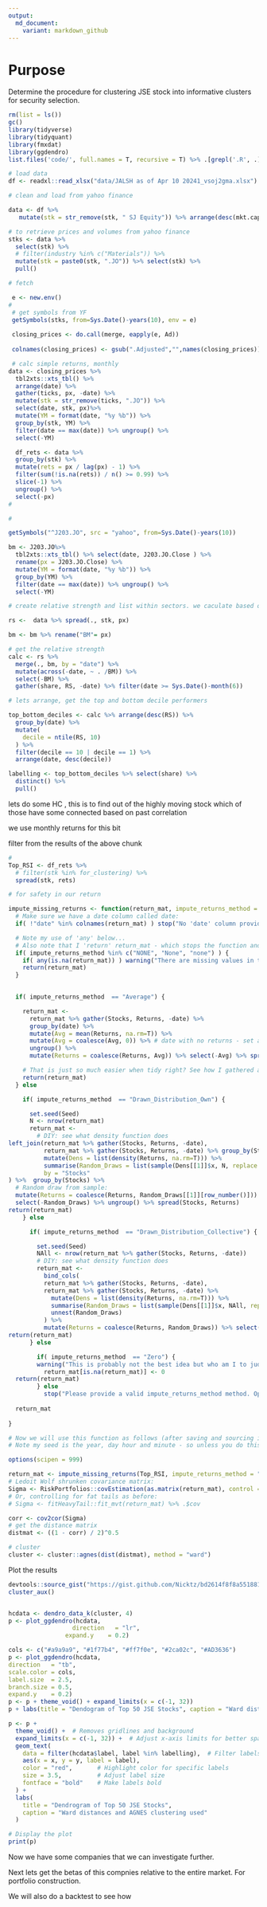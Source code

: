 ```yaml
---
output:
  md_document:
    variant: markdown_github
---
```


# Purpose

Determine the procedure for clustering JSE stock into informative clusters for security selection. 

```r
rm(list = ls())
gc() 
library(tidyverse)
library(tidyquant)
library(fmxdat)
library(ggdendro)
list.files('code/', full.names = T, recursive = T) %>% .[grepl('.R', .)] %>% as.list() %>% walk(~source(.))

# load data 
df <- readxl::read_xlsx("data/JALSH as of Apr 10 20241_vsoj2gma.xlsx") 

# clean and load from yahoo finance 

data <- df %>% 
   mutate(stk = str_remove(stk, " SJ Equity")) %>% arrange(desc(mkt.cap)) %>% head(50)

# to retrieve prices and volumes from yahoo finance
stks <- data %>% 
  select(stk) %>% 
  # filter(industry %in% c("Materials")) %>%
  mutate(stk = paste0(stk, ".JO")) %>% select(stk) %>% 
  pull()

# fetch 

 e <- new.env()
#
 # get symbols from YF
 getSymbols(stks, from=Sys.Date()-years(10), env = e)
 
 closing_prices <- do.call(merge, eapply(e, Ad))
 
 colnames(closing_prices) <- gsub(".Adjusted","",names(closing_prices))

 # calc simple returns, monthly
data <- closing_prices %>%
  tbl2xts::xts_tbl() %>%  
  arrange(date) %>% 
  gather(ticks, px, -date) %>%
  mutate(stk = str_remove(ticks, ".JO")) %>% 
  select(date, stk, px)%>%
  mutate(YM = format(date, "%y %b")) %>% 
  group_by(stk, YM) %>% 
  filter(date == max(date)) %>% ungroup() %>% 
  select(-YM)

  df_rets <- data %>%
  group_by(stk) %>%
  mutate(rets = px / lag(px) - 1) %>%
  filter(sum(!is.na(rets)) / n() >= 0.99) %>% 
  slice(-1) %>% 
  ungroup() %>% 
  select(-px)
# 

# 

getSymbols("^J203.JO", src = "yahoo", from=Sys.Date()-years(10)) 

bm <- J203.JO%>% 
  tbl2xts::xts_tbl() %>% select(date, J203.JO.Close ) %>% 
  rename(px = J203.JO.Close) %>% 
  mutate(YM = format(date, "%y %b")) %>% 
  group_by(YM) %>% 
  filter(date == max(date)) %>% ungroup() %>% 
  select(-YM)
```

```r
# create relative strength and list within sectors. we caculate based on the the returns of the benchmark being the JSE top 40

rs <-  data %>% spread(., stk, px)

bm <- bm %>% rename("BM"= px)

# get the relative strength
calc <- rs %>% 
  merge(., bm, by = "date") %>%  
  mutate(across(-date, ~ . /BM)) %>% 
  select(-BM) %>%
  gather(share, RS, -date) %>% filter(date >= Sys.Date()-month(6))

# lets arrange, get the top and bottom decile performers

top_bottom_deciles <- calc %>% arrange(desc(RS)) %>% 
  group_by(date) %>% 
  mutate(
    decile = ntile(RS, 10)  
  ) %>%
  filter(decile == 10 | decile == 1) %>%  
  arrange(date, desc(decile)) 

labelling <- top_bottom_deciles %>% select(share) %>% 
  distinct() %>% 
  pull()
```


lets do some HC , this is to find out of the highly moving stock which of those have some connected based on past correlation 

we use monthly returns for this bit

filter from the results of the above chunk
```r
# 
Top_RSI <- df_rets %>%
  # filter(stk %in% for_clustering) %>%
  spread(stk, rets)

# for safety in our return

impute_missing_returns <- function(return_mat, impute_returns_method = "NONE", Seed = 1234){
  # Make sure we have a date column called date:
  if( !"date" %in% colnames(return_mat) ) stop("No 'date' column provided in return_mat. Try again please.")

  # Note my use of 'any' below...
  # Also note that I 'return' return_mat - which stops the function and returns return_mat. 
  if( impute_returns_method %in% c("NONE", "None", "none") ) {
    if( any(is.na(return_mat)) ) warning("There are missing values in the return matrix.. Consider maybe using impute_returns_method = 'Drawn_Distribution_Own' / 'Drawn_Distribution_Collective'")
    return(return_mat)
  }

  
  if( impute_returns_method  == "Average") {

    return_mat <-
      return_mat %>% gather(Stocks, Returns, -date) %>%
      group_by(date) %>%
      mutate(Avg = mean(Returns, na.rm=T)) %>%
      mutate(Avg = coalesce(Avg, 0)) %>% # date with no returns - set avg to zero
      ungroup() %>%
      mutate(Returns = coalesce(Returns, Avg)) %>% select(-Avg) %>% spread(Stocks, Returns)

    # That is just so much easier when tidy right? See how I gathered and spread again to give back a wide df?
    return(return_mat)
  } else

    if( impute_returns_method  == "Drawn_Distribution_Own") {

      set.seed(Seed)
      N <- nrow(return_mat)
      return_mat <-
        # DIY: see what density function does
left_join(return_mat %>% gather(Stocks, Returns, -date),
          return_mat %>% gather(Stocks, Returns, -date) %>% group_by(Stocks) %>%
          mutate(Dens = list(density(Returns, na.rm=T))) %>%
          summarise(Random_Draws = list(sample(Dens[[1]]$x, N, replace = TRUE, prob=.$Dens[[1]]$y))),
          by = "Stocks"
) %>%  group_by(Stocks) %>% 
  # Random draw from sample:
  mutate(Returns = coalesce(Returns, Random_Draws[[1]][row_number()])) %>%
  select(-Random_Draws) %>% ungroup() %>% spread(Stocks, Returns)
return(return_mat)
    } else

      if( impute_returns_method  == "Drawn_Distribution_Collective") {

        set.seed(Seed)
        NAll <- nrow(return_mat %>% gather(Stocks, Returns, -date))
        # DIY: see what density function does
        return_mat <-
          bind_cols(
          return_mat %>% gather(Stocks, Returns, -date),
          return_mat %>% gather(Stocks, Returns, -date) %>%
            mutate(Dens = list(density(Returns, na.rm=T))) %>%
            summarise(Random_Draws = list(sample(Dens[[1]]$x, NAll, replace = TRUE, prob=.$Dens[[1]]$y))) %>% 
            unnest(Random_Draws)
          ) %>%
          mutate(Returns = coalesce(Returns, Random_Draws)) %>% select(-Random_Draws) %>% spread(Stocks, Returns)
return(return_mat)
      } else

        if( impute_returns_method  == "Zero") {
        warning("This is probably not the best idea but who am I to judge....")
          return_mat[is.na(return_mat)] <- 0
  return(return_mat)
        } else
          stop("Please provide a valid impute_returns_method method. Options include:\n'Average', 'Drawn_Distribution_Own', 'Drawn_Distribution_Collective' and 'Zero'.")
  
  return_mat
  
}

# Now we will use this function as follows (after saving and sourcing it of course....):
# Note my seed is the year, day hour and minute - so unless you do this multiple times a minute, it will always differ.

options(scipen = 999) 

return_mat <- impute_missing_returns(Top_RSI, impute_returns_method = "Drawn_Distribution_Collective", Seed = as.numeric(format( Sys.time(), "%Y%d%H%M"))) %>% select(-date)
# Ledoit Wolf shrunken covariance matrix:
Sigma <- RiskPortfolios::covEstimation(as.matrix(return_mat), control = list(type = "lw"))
# Or, controlling for fat tails as before:
# Sigma <- fitHeavyTail::fit_mvt(return_mat) %>% .$cov

corr <- cov2cor(Sigma)
# get the distance matrix
distmat <- ((1 - corr) / 2)^0.5

# cluster
cluster <- cluster::agnes(dist(distmat), method = "ward")
```

Plot the results 

```r
devtools::source_gist("https://gist.github.com/Nicktz/bd2614f8f8a551881a1dc3c11a1e7268")
cluster_aux()


hcdata <- dendro_data_k(cluster, 4)
p <- plot_ggdendro(hcdata,
                  direction   = "lr",
                expand.y    = 0.2)

cols <- c("#a9a9a9", "#1f77b4", "#ff7f0e", "#2ca02c", "#AD3636")
p <- plot_ggdendro(hcdata,
direction   = "tb",
scale.color = cols,
label.size  = 2.5,
branch.size = 0.5,
expand.y    = 0.2)
p <- p + theme_void() + expand_limits(x = c(-1, 32))
p + labs(title = "Dendogram of Top 50 JSE Stocks", caption = "Ward distances and AGNES clustering used")
```
```r
p <- p +
  theme_void() +  # Removes gridlines and background
  expand_limits(x = c(-1, 32)) +  # Adjust x-axis limits for better spacing
  geom_text(
    data = filter(hcdata$label, label %in% labelling),  # Filter labels for selected stocks
    aes(x = x, y = y, label = label),
    color = "red",       # Highlight color for specific labels
    size = 3.5,          # Adjust label size
    fontface = "bold"    # Make labels bold
  ) +
  labs(
    title = "Dendrogram of Top 50 JSE Stocks",
    caption = "Ward distances and AGNES clustering used"
  )

# Display the plot
print(p)
```
Now we have some companies that we can investigate further. 

Next lets get the betas of this compnies relative to the entire market. For portfolio construction. 

We will also do a backtest to see how 
